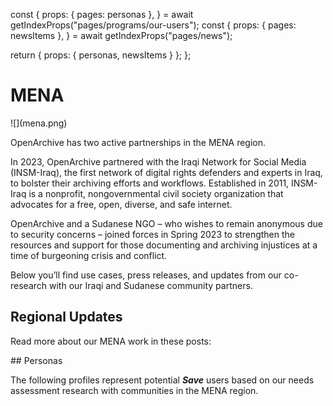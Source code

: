 
  const {
    props: { pages: personas },
  } = await getIndexProps("pages/programs/our-users");
  const {
    props: { pages: newsItems },
  } = await getIndexProps("pages/news");

return { props: { personas, newsItems } };
};

<HeaderSection>

# MENA

</HeaderSection>

<IntroSection>
![](mena.png)

OpenArchive has two active partnerships in the MENA region.

In 2023, OpenArchive partnered with the Iraqi Network for Social Media (INSM-Iraq), the first network of digital rights defenders and experts in Iraq, to bolster their archiving efforts and workflows. Established in 2011, INSM-Iraq is a nonprofit, nongovernmental civil society organization that advocates for a free, open, diverse, and safe internet.

OpenArchive and a Sudanese NGO – who wishes to remain anonymous due to security concerns – joined forces in Spring 2023 to strengthen the resources and support for those documenting and archiving injustices at a time of burgeoning crisis and conflict.

Below you’ll find use cases, press releases, and updates from our co-research with our Iraqi and Sudanese community partners.

</IntroSection>

<RegionalNewsSection items={props.newsItems} region="mena">

## Regional Updates

Read more about our MENA work in these posts:

</RegionalNewsSection>

<PersonasSection personas={props.personas} region="mena">
## Personas

The following profiles represent potential **_Save_** users based on our needs assessment research with communities in the MENA region.

</PersonasSection>
